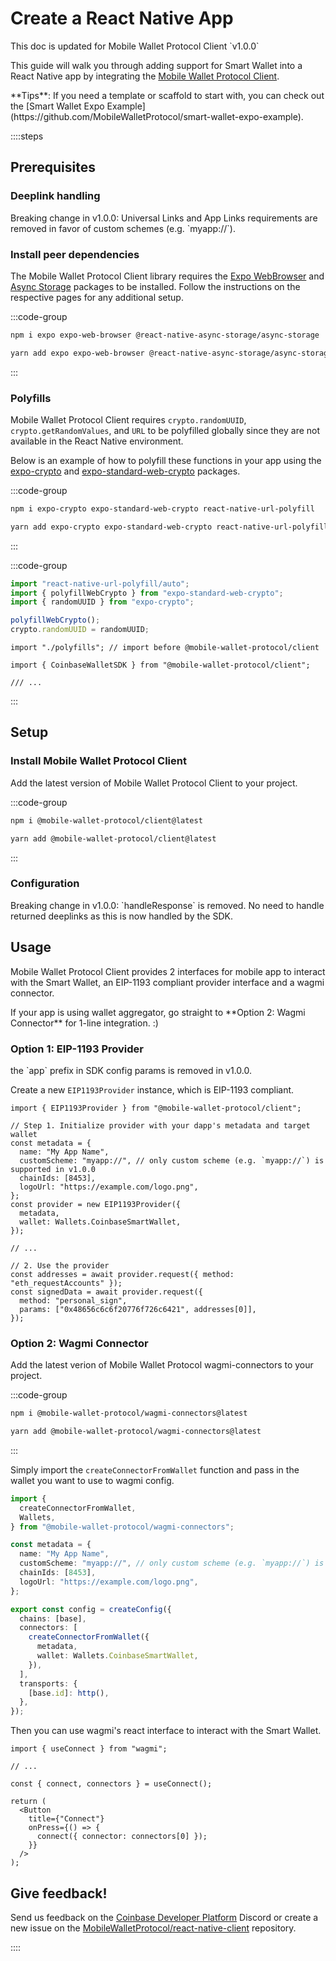 
# Create a React Native App

<Callout type="info">
  This doc is updated for Mobile Wallet Protocol Client `v1.0.0`
</Callout>

This guide will walk you through adding support for Smart Wallet into a React Native app by integrating the [Mobile Wallet Protocol Client](https://www.npmjs.com/package/@mobile-wallet-protocol/client).

<Callout type="success">
  **Tips**: If you need a template or scaffold to start with, you can check out
  the [Smart Wallet Expo
  Example](https://github.com/MobileWalletProtocol/smart-wallet-expo-example).
</Callout>

::::steps

## Prerequisites

### Deeplink handling

<Callout type="danger">
  Breaking change in v1.0.0: Universal Links and App Links requirements are
  removed in favor of custom schemes (e.g. `myapp://`).
</Callout>

### Install peer dependencies

The Mobile Wallet Protocol Client library requires the [Expo WebBrowser](https://docs.expo.dev/versions/latest/sdk/webbrowser/) and [Async Storage](https://react-native-async-storage.github.io/async-storage/docs/install) packages to be installed.
Follow the instructions on the respective pages for any additional setup.

:::code-group

```zsh [npm]
npm i expo expo-web-browser @react-native-async-storage/async-storage
```

```zsh [yarn]
yarn add expo expo-web-browser @react-native-async-storage/async-storage
```

:::

### Polyfills

Mobile Wallet Protocol Client requires `crypto.randomUUID`, `crypto.getRandomValues`, and `URL` to be polyfilled globally since they are not available in the React Native environment.

Below is an example of how to polyfill these functions in your app using the [expo-crypto](https://docs.expo.dev/versions/latest/sdk/crypto/) and [expo-standard-web-crypto](https://github.com/expo/expo/tree/master/packages/expo-standard-web-crypto/) packages.

:::code-group

```zsh [npm]
npm i expo-crypto expo-standard-web-crypto react-native-url-polyfill
```

```zsh [yarn]
yarn add expo-crypto expo-standard-web-crypto react-native-url-polyfill
```

:::

:::code-group

```js [polyfills.js]
import "react-native-url-polyfill/auto";
import { polyfillWebCrypto } from "expo-standard-web-crypto";
import { randomUUID } from "expo-crypto";

polyfillWebCrypto();
crypto.randomUUID = randomUUID;
```

```tsx [App.tsx]
import "./polyfills"; // import before @mobile-wallet-protocol/client

import { CoinbaseWalletSDK } from "@mobile-wallet-protocol/client";

/// ...
```

:::

## Setup

### Install Mobile Wallet Protocol Client

Add the latest version of Mobile Wallet Protocol Client to your project.

:::code-group

```zsh [npm]
npm i @mobile-wallet-protocol/client@latest
```

```zsh [yarn]
yarn add @mobile-wallet-protocol/client@latest
```

:::

### Configuration

<Callout type="danger">
  Breaking change in v1.0.0: `handleResponse` is removed. No need to handle
  returned deeplinks as this is now handled by the SDK.
</Callout>

## Usage

Mobile Wallet Protocol Client provides 2 interfaces for mobile app to interact with the Smart Wallet, an EIP-1193 compliant provider interface and a wagmi connector.

<Callout type="success">
  If your app is using wallet aggregator, go straight to **Option 2: Wagmi
  Connector** for 1-line integration. :)
</Callout>

### Option 1: EIP-1193 Provider

<Callout type="warning">
  the `app` prefix in SDK config params is removed in v1.0.0.
</Callout>

Create a new `EIP1193Provider` instance, which is EIP-1193 compliant.

```tsx [App.tsx]
import { EIP1193Provider } from "@mobile-wallet-protocol/client";

// Step 1. Initialize provider with your dapp's metadata and target wallet
const metadata = {
  name: "My App Name",
  customScheme: "myapp://", // only custom scheme (e.g. `myapp://`) is supported in v1.0.0
  chainIds: [8453],
  logoUrl: "https://example.com/logo.png",
};
const provider = new EIP1193Provider({
  metadata,
  wallet: Wallets.CoinbaseSmartWallet,
});

// ...

// 2. Use the provider
const addresses = await provider.request({ method: "eth_requestAccounts" });
const signedData = await provider.request({
  method: "personal_sign",
  params: ["0x48656c6c6f20776f726c6421", addresses[0]],
});
```

### Option 2: Wagmi Connector

Add the latest verion of Mobile Wallet Protocol wagmi-connectors to your project.

:::code-group

```zsh [npm]
npm i @mobile-wallet-protocol/wagmi-connectors@latest
```

```zsh [yarn]
yarn add @mobile-wallet-protocol/wagmi-connectors@latest
```

:::

Simply import the `createConnectorFromWallet` function and pass in the wallet you want to use to wagmi config.

```ts [config.ts]
import {
  createConnectorFromWallet,
  Wallets,
} from "@mobile-wallet-protocol/wagmi-connectors";

const metadata = {
  name: "My App Name",
  customScheme: "myapp://", // only custom scheme (e.g. `myapp://`) is supported in v1.0.0
  chainIds: [8453],
  logoUrl: "https://example.com/logo.png",
};

export const config = createConfig({
  chains: [base],
  connectors: [
    createConnectorFromWallet({
      metadata,
      wallet: Wallets.CoinbaseSmartWallet,
    }),
  ],
  transports: {
    [base.id]: http(),
  },
});
```

Then you can use wagmi's react interface to interact with the Smart Wallet.

```tsx [App.tsx]
import { useConnect } from "wagmi";

// ...

const { connect, connectors } = useConnect();

return (
  <Button
    title={"Connect"}
    onPress={() => {
      connect({ connector: connectors[0] });
    }}
  />
);
```

## Give feedback!

Send us feedback on the [Coinbase Developer Platform](https://discord.com/invite/cdp/) Discord or create a new issue on the [MobileWalletProtocol/react-native-client](https://github.com/MobileWalletProtocol/react-native-client/issues) repository.

::::
